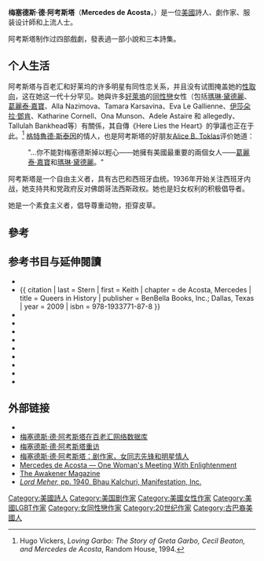 {{otheruses|other=其他同名人物|梅赛德斯 (消歧义)|梅赛-{}-德斯 (消歧义)}}
{{Infobox writer
| name         = 梅塞德斯·德·阿考斯塔<br>Mercedes de Acosta
| image        = Mercedes de Acosta.jpg
| imagesize    = 
| caption      = 詩人、劇作家
| pseudonym    = 
| birthname    = 
| birthdate    = {{birth date|1893|3|1|mf=y}}
| birthplace   = {{USA}}[[紐約市|紐約市]]
| deathdate    = {{death date and age|1968|5|9|1893|3|1|mf=y}}
| deathplace   = {{USA}}[[紐約市|紐約市]]
| occupation   = [[詩人|詩人]]、[[小說|小說]]家、[[劇作家|劇作家]]
| nationality  = 美國
| period       = 
| genre        = 
| subject      = 
| movement     = 
| notableworks = 
| spouse       = 
| partner      = 
| children     = 
| relatives    = 
| influences   = 
| influenced   = 
| awards       = 
| signature    = 
| website      = 
}}

'''梅塞德斯·德·阿考斯塔'''（'''Mercedes de Acosta'''，{{bd|1893年|3月1日|1968年|5月9日|catIdx=A}}）是一位[[美國|美國]]詩人、劇作家、服装设计師和上流人士。

阿考斯塔制作过四部戲劇，發表過一部小說和三本詩集。

==个人生活==
阿考斯塔与百老汇和好莱坞的许多明星有同性恋关系，并且没有试图掩盖她的[[性取向|性取向]]，这在她这一代十分罕见。{{sfn|Schanke|2003|}}她與许多[[好萊塢|好萊塢]]的[[同性戀|同性戀]]女性（包括[[瑪琳·黛德麗|瑪琳·黛德麗]]、[[葛麗泰·嘉寶|葛麗泰·嘉寶]]、Alla Nazimova、Tamara Karsavina、Eva Le Gallienne、[[伊莎朵拉·鄧肯|伊莎朵拉·鄧肯]]、Katharine Cornell、Ona Munson、Adele Astaire 和 allegedly、Tallulah Bankhead等）有關係，其自傳《Here Lies the Heart》的爭議也正在于此。<ref>Hugo Vickers, ''Loving Garbo: The Story of Greta Garbo, Cecil Beaton, and Mercedes de Acosta'', Random House, 1994.</ref>{{sfn|Vickers|1994}}{{sfn|Schanke|2003}}
[[格特魯德·斯泰因|格特魯德·斯泰因]]的情人，也是阿考斯塔的好朋友[[Alice_B._Toklas|Alice B. Toklas]]评价她道：

:"…你不能對梅塞德斯掉以輕心——她擁有美國最重要的兩個女人——[[葛麗泰·嘉寶|葛麗泰·嘉寶]]和[[瑪琳·黛德麗|瑪琳·黛德麗]]。"<ref>{{cite book | first=Robert A | last=Schanke | authorlink= | year=2004 | title=That Furious Lesbian: The Story of Mercedes de Acosta | publisher=Southern Illinois University Press | isbn=0-8093-2579-9 }}
</ref>{{sfn|Schanke|2003|p=2}}

阿考斯塔是一个自由主义者，具有古巴和西班牙血统。1936年开始关注西班牙内战，她支持共和党政府反对佛朗哥法西斯政权。{{sfn|Schanke|2003|p=143}}她也是妇女权利的积极倡导者。{{sfn|Schanke|2003|p=143}}{{sfn|Schanke|2003|pp=35, 106, 113, 117 passim}}

她是一个素食主义者，倡导尊重动物，拒穿皮草。{{sfn|Bainbridge|1955|p=192}}

==參考==
{{reflist|2}}

==参考书目与延伸閱讀==
*{{cite book | last=McLellan | first=Diana | year=2001 | title=The Girls: Sappho Goes to Hollywood | publisher=St. Martin's Griffin | isbn=0-312-28320-2}}
* {{ citation | last = Stern | first = Keith | chapter = de Acosta, Mercedes | title = Queers in History | publisher = BenBella Books, Inc.; Dallas, Texas | year = 2009 | isbn = 978-1933771-87-8 }}
*{{cite book|last=de Acosta|first=Mercedes|year=1960|title=Here Lies the Heart|publisher=New York, Reynal Press}}
*{{Cite book|last=Bainbridge|first=John|title=Garbo|year=1955|publisher=Doubleday|location=Garden City, NY|edition=1st|oclc=1215789|url=http://books.google.com/?id=HsxZAAAAMAAJ&dq=isbn%3A9780030850455|accessdate=22 July 2010|pages=256 pages|nopp=y|ref=harv}}
*{{cite book|last=Paris|first=Barry|year=1994|title=Garbo|url=https://archive.org/details/garbopari00pari|publisher=New York, Alfred A. Knopf|isbn=0-8166-4182-X}}
*{{Cite book|last=Schanke|first=Robert|year=2003|title="That Furious Lesbian": The Story of Mercedes de Acosta|publisher=Southern Illinois University Press|isbn = 0-8093-2511-X| ref = harv}}
*{{citation|last=Stern|first=Keith|chapter=de Acosta, Mercedes|title=Queers in History|publisher=BenBella Books, Inc.; Dallas, Texas|year=2009|isbn=978-1-933771-87-8}}
* {{Cite book
 | last = Swenson
 | first = Karen
 | title = Greta Garbo: A life Apart
 | url = http://books.google.com/?id=K2JZAAAAMAAJ
 | year = 1997
 | publisher = Scribner
 | location = New York
 | isbn = 978-0-684-80725-6
 | ref = harv
 }}
*{{cite book|last=Vickers|first=Hugo|year=1994|title=Loving Garbo: The Story of Greta, Cecil Beaton, and Mercedes de Acosta|url=https://archive.org/details/lovinggarbostory0000vick|publisher=New York, Random House|isbn=978-0-679-41301-1| ref = harv}}
* {{Cite book
 | last = Vieira
 | first = Mark A.
 | title = Greta Garbo: A Cinematic Legacy
 | year = 2005
 | publisher = Harry A. Abrams
 | location = New York
 | isbn = 978-0-8109-5897-5
 | ref = harv
 }}
* {{Cite journal
 | last = White
 | first = Patricia
 | title = Black and White: Mercedes de Acosta's Glorious Enthusiasms
 | url = https://archive.org/details/inblackwhitejake0000whit
 | journal = [[Camera_Obscura|Camera Obscura]]
 | date = 2000 15, no. 2
 | pages = [https://archive.org/details/inblackwhitejake0000whit/page/226 226]–265
 | ref = harv
}}

==外部链接==
* {{imdb name|id=1303941}}
* [http://www.ibdb.com/person.asp?ID=7703 梅塞德斯·德·阿考斯塔在百老汇网络数据库]
* [https://web.archive.org/web/20090215013026/http://www.theolddyke.co.uk/mercedesdeacosta.htm 梅塞德斯·德·阿考斯塔重访]
* [http://www.mercedesdeacosta.com 梅塞德斯·德·阿考斯塔：剧作家，女同志先锋和明星情人]
* [https://web.archive.org/web/20020911122634/http://www.angelfire.com/realm/bodhisattva/deacosta.html Mercedes de Acosta — One Woman's Meeting With Enlightenment]
* [http://www.theawakenermagazine.org/avol18/av18n01/av18n01p15.htm The Awakener Magazine] {{Wayback|url=http://www.theawakenermagazine.org/avol18/av18n01/av18n01p15.htm |date=20090715212734 }}
* [http://www.lordmeher.org/index.jsp?pageBase=page.jsp&nextPage=1940 ''Lord Meher,'' pp. 1940, Bhau Kalchuri, Manifestation, Inc.] {{Wayback|url=http://www.lordmeher.org/index.jsp?pageBase=page.jsp&nextPage=1940 |date=20110727041841 }}

{{Authority control}}
{{DEFAULTSORT:De Acosta, Mercedes}}
[[Category:美國詩人|Category:美國詩人]]
[[Category:美国剧作家|Category:美国剧作家]]
[[Category:美國女性作家|Category:美國女性作家]]
[[Category:美國LGBT作家|Category:美國LGBT作家]]
[[Category:女同性戀作家|Category:女同性戀作家]]
[[Category:20世纪作家|Category:20世纪作家]]
[[Category:古巴裔美國人|Category:古巴裔美國人]]
